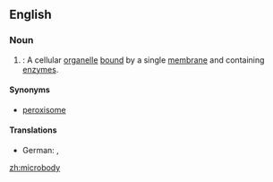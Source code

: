 ==English==
{{wikipedia}}

===Noun===
{{en-noun|microbodies}}

# {{cytology}}: A cellular [[organelle]] [[bound]] by a single [[membrane]] and containing [[enzyme]]s.

====Synonyms====
* [[peroxisome]]

====Translations====
{{trans-top|cellular organelle}}
* German: {{t|de|Microbody}} {{m}}, {{t|de|Peroxisom}} {{n}}
{{trans-mid}}
{{trans-bottom}}

[[zh:microbody]]
